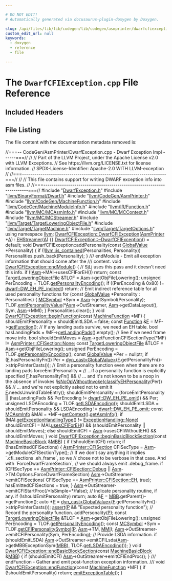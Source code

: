 ```yaml
---

# DO NOT EDIT!
# Automatically generated via docusaurus-plugin-doxygen by Doxygen.

slug: /api/files/lib/lib/codegen/lib/codegen/asmprinter/dwarfcfiexception-cpp
custom_edit_url: null
keywords:
  - doxygen
  - reference
  - file

---
```





# The `DwarfCFIException.cpp` File Reference

<DoxygenPage pluginConfig={pluginConfig}>



## Included Headers

<IncludesList>
<IncludesListItem
  filePath="DwarfException.h"
  permalink="/docs/api/files/lib/lib/codegen/lib/codegen/asmprinter/dwarfexception-h"
  isLocal="true" />
<IncludesListItem
  filePath="llvm/BinaryFormat/Dwarf.h"
  permalink="/docs/api/files/include/include/llvm/include/llvm/binaryformat/dwarf-h"
  isLocal="true" />
<IncludesListItem
  filePath="llvm/CodeGen/AsmPrinter.h"
  permalink="/docs/api/files/include/include/llvm/include/llvm/codegen/asmprinter-h"
  isLocal="true" />
<IncludesListItem
  filePath="llvm/CodeGen/MachineFunction.h"
  permalink="/docs/api/files/include/include/llvm/include/llvm/codegen/machinefunction-h"
  isLocal="true" />
<IncludesListItem
  filePath="llvm/CodeGen/MachineModuleInfo.h"
  permalink="/docs/api/files/include/include/llvm/include/llvm/codegen/machinemoduleinfo-h"
  isLocal="true" />
<IncludesListItem
  filePath="llvm/IR/Function.h"
  permalink="/docs/api/files/include/include/llvm/include/llvm/ir/function-h"
  isLocal="true" />
<IncludesListItem
  filePath="llvm/MC/MCAsmInfo.h"
  permalink="/docs/api/files/include/include/llvm/include/llvm/mc/mcasminfo-h"
  isLocal="true" />
<IncludesListItem
  filePath="llvm/MC/MCContext.h"
  permalink="/docs/api/files/include/include/llvm/include/llvm/mc/mccontext-h"
  isLocal="true" />
<IncludesListItem
  filePath="llvm/MC/MCStreamer.h"
  permalink="/docs/api/files/include/include/llvm/include/llvm/mc/mcstreamer-h"
  isLocal="true" />
<IncludesListItem
  filePath="llvm/Target/TargetLoweringObjectFile.h"
  permalink="/docs/api/files/include/include/llvm/include/llvm/target/targetloweringobjectfile-h"
  isLocal="true" />
<IncludesListItem
  filePath="llvm/Target/TargetMachine.h"
  permalink="/docs/api/files/include/include/llvm/include/llvm/target/targetmachine-h"
  isLocal="true" />
<IncludesListItem
  filePath="llvm/Target/TargetOptions.h"
  permalink="/docs/api/files/include/include/llvm/include/llvm/target/targetoptions-h"
  isLocal="true" />
</IncludesList>


## File Listing

The file content with the documentation metadata removed is:

<ProgramListing>

<Link id="l00001" /><CodeLine lineNumber="1"><span class="doxyHighlightComment">//===-- CodeGen/AsmPrinter/DwarfException.cpp - Dwarf Exception Impl ------===//</span></CodeLine>
<Link id="l00002" /><CodeLine lineNumber="2"><span class="doxyHighlightComment">//</span></CodeLine>
<Link id="l00003" /><CodeLine lineNumber="3"><span class="doxyHighlightComment">// Part of the LLVM Project, under the Apache License v2.0 with LLVM Exceptions.</span></CodeLine>
<Link id="l00004" /><CodeLine lineNumber="4"><span class="doxyHighlightComment">// See https://llvm.org/LICENSE.txt for license information.</span></CodeLine>
<Link id="l00005" /><CodeLine lineNumber="5"><span class="doxyHighlightComment">// SPDX-License-Identifier: Apache-2.0 WITH LLVM-exception</span></CodeLine>
<Link id="l00006" /><CodeLine lineNumber="6"><span class="doxyHighlightComment">//</span></CodeLine>
<Link id="l00007" /><CodeLine lineNumber="7"><span class="doxyHighlightComment">//===----------------------------------------------------------------------===//</span></CodeLine>
<Link id="l00008" /><CodeLine lineNumber="8"><span class="doxyHighlightComment">//</span></CodeLine>
<Link id="l00009" /><CodeLine lineNumber="9"><span class="doxyHighlightComment">// This file contains support for writing DWARF exception info into asm files.</span></CodeLine>
<Link id="l00010" /><CodeLine lineNumber="10"><span class="doxyHighlightComment">//</span></CodeLine>
<Link id="l00011" /><CodeLine lineNumber="11"><span class="doxyHighlightComment">//===----------------------------------------------------------------------===//</span></CodeLine>
<Link id="l00012" /><CodeLine lineNumber="12"></CodeLine>
<Link id="l00013" /><CodeLine lineNumber="13"><span class="doxyHighlightPreprocessor">#include &quot;<a href="/docs/api/files/lib/lib/codegen/lib/codegen/asmprinter/dwarfexception-h">DwarfException.h</a>&quot;</span></CodeLine>
<Link id="l00014" /><CodeLine lineNumber="14"><span class="doxyHighlightPreprocessor">#include &quot;<a href="/docs/api/files/include/include/llvm/include/llvm/binaryformat/dwarf-h">llvm/BinaryFormat/Dwarf.h</a>&quot;</span></CodeLine>
<Link id="l00015" /><CodeLine lineNumber="15"><span class="doxyHighlightPreprocessor">#include &quot;<a href="/docs/api/files/include/include/llvm/include/llvm/codegen/asmprinter-h">llvm/CodeGen/AsmPrinter.h</a>&quot;</span></CodeLine>
<Link id="l00016" /><CodeLine lineNumber="16"><span class="doxyHighlightPreprocessor">#include &quot;<a href="/docs/api/files/include/include/llvm/include/llvm/codegen/machinefunction-h">llvm/CodeGen/MachineFunction.h</a>&quot;</span></CodeLine>
<Link id="l00017" /><CodeLine lineNumber="17"><span class="doxyHighlightPreprocessor">#include &quot;<a href="/docs/api/files/include/include/llvm/include/llvm/codegen/machinemoduleinfo-h">llvm/CodeGen/MachineModuleInfo.h</a>&quot;</span></CodeLine>
<Link id="l00018" /><CodeLine lineNumber="18"><span class="doxyHighlightPreprocessor">#include &quot;<a href="/docs/api/files/include/include/llvm/include/llvm/ir/function-h">llvm/IR/Function.h</a>&quot;</span></CodeLine>
<Link id="l00019" /><CodeLine lineNumber="19"><span class="doxyHighlightPreprocessor">#include &quot;<a href="/docs/api/files/include/include/llvm/include/llvm/mc/mcasminfo-h">llvm/MC/MCAsmInfo.h</a>&quot;</span></CodeLine>
<Link id="l00020" /><CodeLine lineNumber="20"><span class="doxyHighlightPreprocessor">#include &quot;<a href="/docs/api/files/include/include/llvm/include/llvm/mc/mccontext-h">llvm/MC/MCContext.h</a>&quot;</span></CodeLine>
<Link id="l00021" /><CodeLine lineNumber="21"><span class="doxyHighlightPreprocessor">#include &quot;<a href="/docs/api/files/include/include/llvm/include/llvm/mc/mcstreamer-h">llvm/MC/MCStreamer.h</a>&quot;</span></CodeLine>
<Link id="l00022" /><CodeLine lineNumber="22"><span class="doxyHighlightPreprocessor">#include &quot;<a href="/docs/api/files/include/include/llvm/include/llvm/target/targetloweringobjectfile-h">llvm/Target/TargetLoweringObjectFile.h</a>&quot;</span></CodeLine>
<Link id="l00023" /><CodeLine lineNumber="23"><span class="doxyHighlightPreprocessor">#include &quot;<a href="/docs/api/files/include/include/llvm/include/llvm/target/targetmachine-h">llvm/Target/TargetMachine.h</a>&quot;</span></CodeLine>
<Link id="l00024" /><CodeLine lineNumber="24"><span class="doxyHighlightPreprocessor">#include &quot;<a href="/docs/api/files/include/include/llvm/include/llvm/target/targetoptions-h">llvm/Target/TargetOptions.h</a>&quot;</span></CodeLine>
<Link id="l00025" /><CodeLine lineNumber="25"><span class="doxyHighlightKeyword">using namespace </span><span class="doxyHighlight"><a href="/docs/api/namespaces/llvm">llvm</a>;</span></CodeLine>
<Link id="l00026" /><CodeLine lineNumber="26"></CodeLine>
<Link id="l00027" /><CodeLine lineNumber="27" lineLink="/docs/api/classes/llvm/dwarfcfiexception/#ae7b960a20f8d91ff62d697bae1a4d921"><span class="doxyHighlight"><a href="/docs/api/classes/llvm/dwarfcfiexception/#ae7b960a20f8d91ff62d697bae1a4d921">DwarfCFIException::DwarfCFIException</a>(<a href="/docs/api/classes/llvm/asmprinter">AsmPrinter</a> &#42;<a href="/docs/api/files/lib/lib/ir/builtingcs-cpp/#a2e38c85003a042421cde1647632d0b72">A</a>) : <a href="/docs/api/classes/llvm/ehstreamer/#ae951249a56bafbb7b57c4f571f9b4a3a">EHStreamer</a>(<a href="/docs/api/files/lib/lib/ir/builtingcs-cpp/#a2e38c85003a042421cde1647632d0b72">A</a>) &#123;&#125;</span></CodeLine>
<Link id="l00028" /><CodeLine lineNumber="28"></CodeLine>
<Link id="l00029" /><CodeLine lineNumber="29"><span class="doxyHighlight"><a href="/docs/api/classes/llvm/dwarfcfiexception/#a46d70cf0c3e5b5acfaab7003d203a6a5">DwarfCFIException::~DwarfCFIException</a>() = </span><span class="doxyHighlightKeywordFlow">default</span><span class="doxyHighlight">;</span></CodeLine>
<Link id="l00030" /><CodeLine lineNumber="30"></CodeLine>
<Link id="l00031" /><CodeLine lineNumber="31"><span class="doxyHighlightKeywordType">void</span><span class="doxyHighlight"> DwarfCFIException::addPersonality(</span><span class="doxyHighlightKeyword">const</span><span class="doxyHighlight"> <a href="/docs/api/classes/llvm/globalvalue">GlobalValue</a> &#42;Personality) &#123;</span></CodeLine>
<Link id="l00032" /><CodeLine lineNumber="32"><span class="doxyHighlight">  </span><span class="doxyHighlightKeywordFlow">if</span><span class="doxyHighlight"> (!<a href="/docs/api/namespaces/llvm/#acd1cd968cb420c82d70926920fcdc7d7">llvm::is&#95;contained</a>(Personalities, Personality))</span></CodeLine>
<Link id="l00033" /><CodeLine lineNumber="33"><span class="doxyHighlight">    Personalities.push&#95;back(Personality);</span></CodeLine>
<Link id="l00034" /><CodeLine lineNumber="34"><span class="doxyHighlight">&#125;</span></CodeLine>
<Link id="l00035" /><CodeLine lineNumber="35"></CodeLine>
<Link id="l00036" /><CodeLine lineNumber="36"><span class="doxyHighlightComment">/// endModule - Emit all exception information that should come after the</span></CodeLine>
<Link id="l00037" /><CodeLine lineNumber="37"><span class="doxyHighlightComment">/// content.</span></CodeLine>
<Link id="l00038" /><CodeLine lineNumber="38" lineLink="/docs/api/classes/llvm/dwarfcfiexception/#a96fc5ffe2ecf42de68fc799201ad72d7"><span class="doxyHighlightKeywordType">void</span><span class="doxyHighlight"> <a href="/docs/api/classes/llvm/dwarfcfiexception/#a96fc5ffe2ecf42de68fc799201ad72d7">DwarfCFIException::endModule</a>() &#123;</span></CodeLine>
<Link id="l00039" /><CodeLine lineNumber="39"><span class="doxyHighlight">  </span><span class="doxyHighlightComment">// SjLj uses this pass and it doesn&#39;t need this info.</span></CodeLine>
<Link id="l00040" /><CodeLine lineNumber="40"><span class="doxyHighlight">  </span><span class="doxyHighlightKeywordFlow">if</span><span class="doxyHighlight"> (!<a href="/docs/api/classes/llvm/ehstreamer/#a346d40526a13ec03f632cd9fd1b51ca9">Asm</a>-&gt;MAI-&gt;usesCFIForEH())</span></CodeLine>
<Link id="l00041" /><CodeLine lineNumber="41"><span class="doxyHighlight">    </span><span class="doxyHighlightKeywordFlow">return</span><span class="doxyHighlight">;</span></CodeLine>
<Link id="l00042" /><CodeLine lineNumber="42"></CodeLine>
<Link id="l00043" /><CodeLine lineNumber="43"><span class="doxyHighlight">  </span><span class="doxyHighlightKeyword">const</span><span class="doxyHighlight"> <a href="/docs/api/classes/llvm/targetloweringobjectfile">TargetLoweringObjectFile</a> &amp;TLOF = <a href="/docs/api/classes/llvm/ehstreamer/#a346d40526a13ec03f632cd9fd1b51ca9">Asm</a>-&gt;getObjFileLowering();</span></CodeLine>
<Link id="l00044" /><CodeLine lineNumber="44"></CodeLine>
<Link id="l00045" /><CodeLine lineNumber="45"><span class="doxyHighlight">  </span><span class="doxyHighlightKeywordType">unsigned</span><span class="doxyHighlight"> PerEncoding = TLOF.<a href="/docs/api/classes/llvm/targetloweringobjectfile/#a6a79201edcd6ca5c3159c17b20dfe273">getPersonalityEncoding</a>();</span></CodeLine>
<Link id="l00046" /><CodeLine lineNumber="46"></CodeLine>
<Link id="l00047" /><CodeLine lineNumber="47"><span class="doxyHighlight">  </span><span class="doxyHighlightKeywordFlow">if</span><span class="doxyHighlight"> ((PerEncoding &amp; 0x80) != <a href="/docs/api/namespaces/llvm/dwarf/#ab4fde659cfd2ad21ef1920dca7f22255ac859bd9ec26a2398dd13f4f9262f0595">dwarf::DW&#95;EH&#95;PE&#95;indirect</a>)</span></CodeLine>
<Link id="l00048" /><CodeLine lineNumber="48"><span class="doxyHighlight">    </span><span class="doxyHighlightKeywordFlow">return</span><span class="doxyHighlight">;</span></CodeLine>
<Link id="l00049" /><CodeLine lineNumber="49"></CodeLine>
<Link id="l00050" /><CodeLine lineNumber="50"><span class="doxyHighlight">  </span><span class="doxyHighlightComment">// Emit indirect reference table for all used personality functions</span></CodeLine>
<Link id="l00051" /><CodeLine lineNumber="51"><span class="doxyHighlight">  </span><span class="doxyHighlightKeywordFlow">for</span><span class="doxyHighlight"> (</span><span class="doxyHighlightKeyword">const</span><span class="doxyHighlight"> <a href="/docs/api/classes/llvm/globalvalue">GlobalValue</a> &#42;Personality : Personalities) &#123;</span></CodeLine>
<Link id="l00052" /><CodeLine lineNumber="52"><span class="doxyHighlight">    <a href="/docs/api/classes/llvm/mcsymbol">MCSymbol</a> &#42;Sym = <a href="/docs/api/classes/llvm/ehstreamer/#a346d40526a13ec03f632cd9fd1b51ca9">Asm</a>-&gt;getSymbol(Personality);</span></CodeLine>
<Link id="l00053" /><CodeLine lineNumber="53"><span class="doxyHighlight">    TLOF.<a href="/docs/api/classes/llvm/targetloweringobjectfile/#adf68c4286c958e3b8943fb177072e703">emitPersonalityValue</a>(&#42;<a href="/docs/api/classes/llvm/ehstreamer/#a346d40526a13ec03f632cd9fd1b51ca9">Asm</a>-&gt;OutStreamer, <a href="/docs/api/classes/llvm/ehstreamer/#a346d40526a13ec03f632cd9fd1b51ca9">Asm</a>-&gt;getDataLayout(), Sym,</span></CodeLine>
<Link id="l00054" /><CodeLine lineNumber="54"><span class="doxyHighlight">                              <a href="/docs/api/classes/llvm/ehstreamer/#a346d40526a13ec03f632cd9fd1b51ca9">Asm</a>-&gt;MMI);</span></CodeLine>
<Link id="l00055" /><CodeLine lineNumber="55"><span class="doxyHighlight">  &#125;</span></CodeLine>
<Link id="l00056" /><CodeLine lineNumber="56"><span class="doxyHighlight">  Personalities.clear();</span></CodeLine>
<Link id="l00057" /><CodeLine lineNumber="57"><span class="doxyHighlight">&#125;</span></CodeLine>
<Link id="l00058" /><CodeLine lineNumber="58"></CodeLine>
<Link id="l00059" /><CodeLine lineNumber="59" lineLink="/docs/api/classes/llvm/dwarfcfiexception/#af2d29f19a7e1b49d4ecf82154691a33d"><span class="doxyHighlightKeywordType">void</span><span class="doxyHighlight"> <a href="/docs/api/classes/llvm/dwarfcfiexception/#af2d29f19a7e1b49d4ecf82154691a33d">DwarfCFIException::beginFunction</a>(</span><span class="doxyHighlightKeyword">const</span><span class="doxyHighlight"> <a href="/docs/api/classes/llvm/machinefunction">MachineFunction</a> &#42;MF) &#123;</span></CodeLine>
<Link id="l00060" /><CodeLine lineNumber="60"><span class="doxyHighlight">  shouldEmitPersonality = shouldEmitLSDA = </span><span class="doxyHighlightKeyword">false</span><span class="doxyHighlight">;</span></CodeLine>
<Link id="l00061" /><CodeLine lineNumber="61"><span class="doxyHighlight">  </span><span class="doxyHighlightKeyword">const</span><span class="doxyHighlight"> <a href="/docs/api/classes/llvm/function">Function</a> &amp;<a href="/docs/api/files/lib/lib/support/md5-cpp/#a96d73bbd7af15cb1fc38c3f4a3bd82e9">F</a> = MF-&gt;<a href="/docs/api/classes/llvm/machinefunction/#a977ddce262de45c645be23d951066351">getFunction</a>();</span></CodeLine>
<Link id="l00062" /><CodeLine lineNumber="62"></CodeLine>
<Link id="l00063" /><CodeLine lineNumber="63"><span class="doxyHighlight">  </span><span class="doxyHighlightComment">// If any landing pads survive, we need an EH table.</span></CodeLine>
<Link id="l00064" /><CodeLine lineNumber="64"><span class="doxyHighlight">  </span><span class="doxyHighlightKeywordType">bool</span><span class="doxyHighlight"> hasLandingPads = !MF-&gt;<a href="/docs/api/classes/llvm/machinefunction/#aa3fd81545fc9f10418752ee043f8645f">getLandingPads</a>().empty();</span></CodeLine>
<Link id="l00065" /><CodeLine lineNumber="65"></CodeLine>
<Link id="l00066" /><CodeLine lineNumber="66"><span class="doxyHighlight">  </span><span class="doxyHighlightComment">// See if we need frame move info.</span></CodeLine>
<Link id="l00067" /><CodeLine lineNumber="67"><span class="doxyHighlight">  </span><span class="doxyHighlightKeywordType">bool</span><span class="doxyHighlight"> shouldEmitMoves =</span></CodeLine>
<Link id="l00068" /><CodeLine lineNumber="68"><span class="doxyHighlight">      <a href="/docs/api/classes/llvm/ehstreamer/#a346d40526a13ec03f632cd9fd1b51ca9">Asm</a>-&gt;getFunctionCFISectionType(&#42;MF) != <a href="/docs/api/classes/llvm/asmprinter/#af13923757ac4e6379f33a942c8e57295a6adf97f83acf6453d4a6a4b1070f3754">AsmPrinter::CFISection::None</a>;</span></CodeLine>
<Link id="l00069" /><CodeLine lineNumber="69"></CodeLine>
<Link id="l00070" /><CodeLine lineNumber="70"><span class="doxyHighlight">  </span><span class="doxyHighlightKeyword">const</span><span class="doxyHighlight"> <a href="/docs/api/classes/llvm/targetloweringobjectfile">TargetLoweringObjectFile</a> &amp;TLOF = <a href="/docs/api/classes/llvm/ehstreamer/#a346d40526a13ec03f632cd9fd1b51ca9">Asm</a>-&gt;getObjFileLowering();</span></CodeLine>
<Link id="l00071" /><CodeLine lineNumber="71"><span class="doxyHighlight">  </span><span class="doxyHighlightKeywordType">unsigned</span><span class="doxyHighlight"> PerEncoding = TLOF.<a href="/docs/api/classes/llvm/targetloweringobjectfile/#a6a79201edcd6ca5c3159c17b20dfe273">getPersonalityEncoding</a>();</span></CodeLine>
<Link id="l00072" /><CodeLine lineNumber="72"><span class="doxyHighlight">  </span><span class="doxyHighlightKeyword">const</span><span class="doxyHighlight"> <a href="/docs/api/classes/llvm/globalvalue">GlobalValue</a> &#42;Per = </span><span class="doxyHighlightKeyword">nullptr</span><span class="doxyHighlight">;</span></CodeLine>
<Link id="l00073" /><CodeLine lineNumber="73"><span class="doxyHighlight">  </span><span class="doxyHighlightKeywordFlow">if</span><span class="doxyHighlight"> (<a href="/docs/api/files/lib/lib/support/md5-cpp/#a96d73bbd7af15cb1fc38c3f4a3bd82e9">F</a>.hasPersonalityFn())</span></CodeLine>
<Link id="l00074" /><CodeLine lineNumber="74"><span class="doxyHighlight">    Per = <a href="/docs/api/namespaces/llvm/#a22eeee01734061ac1b31ccd994c49eef">dyn&#95;cast&lt;GlobalValue&gt;</a>(<a href="/docs/api/files/lib/lib/support/md5-cpp/#a96d73bbd7af15cb1fc38c3f4a3bd82e9">F</a>.getPersonalityFn()-&gt;stripPointerCasts());</span></CodeLine>
<Link id="l00075" /><CodeLine lineNumber="75"></CodeLine>
<Link id="l00076" /><CodeLine lineNumber="76"><span class="doxyHighlight">  </span><span class="doxyHighlightComment">// Emit a personality function even when there are no landing pads</span></CodeLine>
<Link id="l00077" /><CodeLine lineNumber="77"><span class="doxyHighlight">  forceEmitPersonality =</span></CodeLine>
<Link id="l00078" /><CodeLine lineNumber="78"><span class="doxyHighlight">      </span><span class="doxyHighlightComment">// ...if a personality function is explicitly specified</span></CodeLine>
<Link id="l00079" /><CodeLine lineNumber="79"><span class="doxyHighlight">      <a href="/docs/api/files/lib/lib/support/md5-cpp/#a96d73bbd7af15cb1fc38c3f4a3bd82e9">F</a>.hasPersonalityFn() &amp;&amp;</span></CodeLine>
<Link id="l00080" /><CodeLine lineNumber="80"><span class="doxyHighlight">      </span><span class="doxyHighlightComment">// ... and it&#39;s not known to be a noop in the absence of invokes</span></CodeLine>
<Link id="l00081" /><CodeLine lineNumber="81"><span class="doxyHighlight">      !<a href="/docs/api/namespaces/llvm/#a53aef6c19072ac0d22e5d5820898733f">isNoOpWithoutInvoke</a>(<a href="/docs/api/namespaces/llvm/#a8d508f23e2580095561902c39911fb9b">classifyEHPersonality</a>(Per)) &amp;&amp;</span></CodeLine>
<Link id="l00082" /><CodeLine lineNumber="82"><span class="doxyHighlight">      </span><span class="doxyHighlightComment">// ... and we&#39;re not explicitly asked not to emit it</span></CodeLine>
<Link id="l00083" /><CodeLine lineNumber="83"><span class="doxyHighlight">      <a href="/docs/api/files/lib/lib/support/md5-cpp/#a96d73bbd7af15cb1fc38c3f4a3bd82e9">F</a>.needsUnwindTableEntry();</span></CodeLine>
<Link id="l00084" /><CodeLine lineNumber="84"></CodeLine>
<Link id="l00085" /><CodeLine lineNumber="85"><span class="doxyHighlight">  shouldEmitPersonality =</span></CodeLine>
<Link id="l00086" /><CodeLine lineNumber="86"><span class="doxyHighlight">      (forceEmitPersonality ||</span></CodeLine>
<Link id="l00087" /><CodeLine lineNumber="87"><span class="doxyHighlight">       (hasLandingPads &amp;&amp; PerEncoding != <a href="/docs/api/namespaces/llvm/dwarf/#ab4fde659cfd2ad21ef1920dca7f22255af88641d07cb5fdb688ad0d4e78314222">dwarf::DW&#95;EH&#95;PE&#95;omit</a>)) &amp;&amp;</span></CodeLine>
<Link id="l00088" /><CodeLine lineNumber="88"><span class="doxyHighlight">      Per;</span></CodeLine>
<Link id="l00089" /><CodeLine lineNumber="89"></CodeLine>
<Link id="l00090" /><CodeLine lineNumber="90"><span class="doxyHighlight">  </span><span class="doxyHighlightKeywordType">unsigned</span><span class="doxyHighlight"> LSDAEncoding = TLOF.<a href="/docs/api/classes/llvm/targetloweringobjectfile/#a504aef9e44f9b0eb4531479466587ca4">getLSDAEncoding</a>();</span></CodeLine>
<Link id="l00091" /><CodeLine lineNumber="91"><span class="doxyHighlight">  shouldEmitLSDA = shouldEmitPersonality &amp;&amp;</span></CodeLine>
<Link id="l00092" /><CodeLine lineNumber="92"><span class="doxyHighlight">    LSDAEncoding != <a href="/docs/api/namespaces/llvm/dwarf/#ab4fde659cfd2ad21ef1920dca7f22255af88641d07cb5fdb688ad0d4e78314222">dwarf::DW&#95;EH&#95;PE&#95;omit</a>;</span></CodeLine>
<Link id="l00093" /><CodeLine lineNumber="93"></CodeLine>
<Link id="l00094" /><CodeLine lineNumber="94"><span class="doxyHighlight">  </span><span class="doxyHighlightKeyword">const</span><span class="doxyHighlight"> <a href="/docs/api/classes/llvm/mcasminfo">MCAsmInfo</a> &amp;MAI = &#42;MF-&gt;<a href="/docs/api/classes/llvm/machinefunction/#a752546c51633c140d9ca4ab98b4781b6">getContext</a>().<a href="/docs/api/classes/llvm/mccontext/#aa3beac794c4afb5b1fb6d06cb7786587">getAsmInfo</a>();</span></CodeLine>
<Link id="l00095" /><CodeLine lineNumber="95"><span class="doxyHighlight">  </span><span class="doxyHighlightKeywordFlow">if</span><span class="doxyHighlight"> (MAI.<a href="/docs/api/classes/llvm/mcasminfo/#af2741cb32381997a1e0f074f63d977ae">getExceptionHandlingType</a>() != <a href="/docs/api/namespaces/llvm/#a2ca3855108426698ff21517a7c884c84a6adf97f83acf6453d4a6a4b1070f3754">ExceptionHandling::None</a>)</span></CodeLine>
<Link id="l00096" /><CodeLine lineNumber="96"><span class="doxyHighlight">    shouldEmitCFI =</span></CodeLine>
<Link id="l00097" /><CodeLine lineNumber="97"><span class="doxyHighlight">        MAI.<a href="/docs/api/classes/llvm/mcasminfo/#a7d1990d31ae8e1811a57705c8a52d140">usesCFIForEH</a>() &amp;&amp; (shouldEmitPersonality || shouldEmitMoves);</span></CodeLine>
<Link id="l00098" /><CodeLine lineNumber="98"><span class="doxyHighlight">  </span><span class="doxyHighlightKeywordFlow">else</span></CodeLine>
<Link id="l00099" /><CodeLine lineNumber="99"><span class="doxyHighlight">    shouldEmitCFI = <a href="/docs/api/classes/llvm/ehstreamer/#a346d40526a13ec03f632cd9fd1b51ca9">Asm</a>-&gt;usesCFIWithoutEH() &amp;&amp; shouldEmitMoves;</span></CodeLine>
<Link id="l00100" /><CodeLine lineNumber="100"><span class="doxyHighlight">&#125;</span></CodeLine>
<Link id="l00101" /><CodeLine lineNumber="101"></CodeLine>
<Link id="l00102" /><CodeLine lineNumber="102" lineLink="/docs/api/classes/llvm/dwarfcfiexception/#a4a39b36e2558580b82448046a957b229"><span class="doxyHighlightKeywordType">void</span><span class="doxyHighlight"> <a href="/docs/api/classes/llvm/dwarfcfiexception/#a4a39b36e2558580b82448046a957b229">DwarfCFIException::beginBasicBlockSection</a>(</span><span class="doxyHighlightKeyword">const</span><span class="doxyHighlight"> <a href="/docs/api/classes/llvm/machinebasicblock">MachineBasicBlock</a> &amp;<a href="/docs/api/files/lib/lib/target/lib/target/arm/armslshardening-cpp/#a5958512eae2979bd2eb383977996a600">MBB</a>) &#123;</span></CodeLine>
<Link id="l00103" /><CodeLine lineNumber="103"><span class="doxyHighlight">  </span><span class="doxyHighlightKeywordFlow">if</span><span class="doxyHighlight"> (!shouldEmitCFI)</span></CodeLine>
<Link id="l00104" /><CodeLine lineNumber="104"><span class="doxyHighlight">    </span><span class="doxyHighlightKeywordFlow">return</span><span class="doxyHighlight">;</span></CodeLine>
<Link id="l00105" /><CodeLine lineNumber="105"></CodeLine>
<Link id="l00106" /><CodeLine lineNumber="106"><span class="doxyHighlight">  </span><span class="doxyHighlightKeywordFlow">if</span><span class="doxyHighlight"> (!hasEmittedCFISections) &#123;</span></CodeLine>
<Link id="l00107" /><CodeLine lineNumber="107"><span class="doxyHighlight">    <a href="/docs/api/classes/llvm/asmprinter/#af13923757ac4e6379f33a942c8e57295">AsmPrinter::CFISection</a> CFISecType = <a href="/docs/api/classes/llvm/ehstreamer/#a346d40526a13ec03f632cd9fd1b51ca9">Asm</a>-&gt;getModuleCFISectionType();</span></CodeLine>
<Link id="l00108" /><CodeLine lineNumber="108"><span class="doxyHighlight">    </span><span class="doxyHighlightComment">// If we don&#39;t say anything it implies &#96;.cfi&#95;sections .eh&#95;frame&#96;, so we</span></CodeLine>
<Link id="l00109" /><CodeLine lineNumber="109"><span class="doxyHighlight">    </span><span class="doxyHighlightComment">// chose not to be verbose in that case. And with &#96;ForceDwarfFrameSection&#96;,</span></CodeLine>
<Link id="l00110" /><CodeLine lineNumber="110"><span class="doxyHighlight">    </span><span class="doxyHighlightComment">// we should always emit .debug&#95;frame.</span></CodeLine>
<Link id="l00111" /><CodeLine lineNumber="111"><span class="doxyHighlight">    </span><span class="doxyHighlightKeywordFlow">if</span><span class="doxyHighlight"> (CFISecType == <a href="/docs/api/classes/llvm/asmprinter/#af13923757ac4e6379f33a942c8e57295aa603905470e2a5b8c13e96b579ef0dba">AsmPrinter::CFISection::Debug</a> ||</span></CodeLine>
<Link id="l00112" /><CodeLine lineNumber="112"><span class="doxyHighlight">        <a href="/docs/api/classes/llvm/ehstreamer/#a346d40526a13ec03f632cd9fd1b51ca9">Asm</a>-&gt;TM.Options.ForceDwarfFrameSection)</span></CodeLine>
<Link id="l00113" /><CodeLine lineNumber="113"><span class="doxyHighlight">      <a href="/docs/api/classes/llvm/ehstreamer/#a346d40526a13ec03f632cd9fd1b51ca9">Asm</a>-&gt;OutStreamer-&gt;emitCFISections(</span></CodeLine>
<Link id="l00114" /><CodeLine lineNumber="114"><span class="doxyHighlight">          CFISecType == <a href="/docs/api/classes/llvm/asmprinter/#af13923757ac4e6379f33a942c8e57295a088a2013906137902c9832d2f5a3a940">AsmPrinter::CFISection::EH</a>, </span><span class="doxyHighlightKeyword">true</span><span class="doxyHighlight">);</span></CodeLine>
<Link id="l00115" /><CodeLine lineNumber="115"><span class="doxyHighlight">    hasEmittedCFISections = </span><span class="doxyHighlightKeyword">true</span><span class="doxyHighlight">;</span></CodeLine>
<Link id="l00116" /><CodeLine lineNumber="116"><span class="doxyHighlight">  &#125;</span></CodeLine>
<Link id="l00117" /><CodeLine lineNumber="117"></CodeLine>
<Link id="l00118" /><CodeLine lineNumber="118"><span class="doxyHighlight">  <a href="/docs/api/classes/llvm/ehstreamer/#a346d40526a13ec03f632cd9fd1b51ca9">Asm</a>-&gt;OutStreamer-&gt;emitCFIStartProc(</span><span class="doxyHighlightComment">/&#42;IsSimple=&#42;/</span><span class="doxyHighlightKeyword">false</span><span class="doxyHighlight">);</span></CodeLine>
<Link id="l00119" /><CodeLine lineNumber="119"></CodeLine>
<Link id="l00120" /><CodeLine lineNumber="120"><span class="doxyHighlight">  </span><span class="doxyHighlightComment">// Indicate personality routine, if any.</span></CodeLine>
<Link id="l00121" /><CodeLine lineNumber="121"><span class="doxyHighlight">  </span><span class="doxyHighlightKeywordFlow">if</span><span class="doxyHighlight"> (!shouldEmitPersonality)</span></CodeLine>
<Link id="l00122" /><CodeLine lineNumber="122"><span class="doxyHighlight">    </span><span class="doxyHighlightKeywordFlow">return</span><span class="doxyHighlight">;</span></CodeLine>
<Link id="l00123" /><CodeLine lineNumber="123"></CodeLine>
<Link id="l00124" /><CodeLine lineNumber="124"><span class="doxyHighlight">  </span><span class="doxyHighlightKeyword">auto</span><span class="doxyHighlight"> &amp;<a href="/docs/api/files/lib/lib/support/md5-cpp/#a96d73bbd7af15cb1fc38c3f4a3bd82e9">F</a> = <a href="/docs/api/files/lib/lib/target/lib/target/arm/armslshardening-cpp/#a5958512eae2979bd2eb383977996a600">MBB</a>.getParent()-&gt;getFunction();</span></CodeLine>
<Link id="l00125" /><CodeLine lineNumber="125"><span class="doxyHighlight">  </span><span class="doxyHighlightKeyword">auto</span><span class="doxyHighlight"> &#42;<a href="/docs/api/files/lib/lib/option/option-cpp/#a04665169063c8ca1f2ea96c27fc7c2b2">P</a> = <a href="/docs/api/namespaces/llvm/#a22eeee01734061ac1b31ccd994c49eef">dyn&#95;cast&lt;GlobalValue&gt;</a>(<a href="/docs/api/files/lib/lib/support/md5-cpp/#a96d73bbd7af15cb1fc38c3f4a3bd82e9">F</a>.getPersonalityFn()-&gt;stripPointerCasts());</span></CodeLine>
<Link id="l00126" /><CodeLine lineNumber="126"><span class="doxyHighlight">  <a href="/docs/api/files/lib/lib/target/lib/target/amdgpu/silowercontrolflow-cpp/#a4868c5d81c5ccc98c47aeab6244346a0">assert</a>(<a href="/docs/api/files/lib/lib/option/option-cpp/#a04665169063c8ca1f2ea96c27fc7c2b2">P</a> &amp;&amp; </span><span class="doxyHighlightStringLiteral">&quot;Expected personality function&quot;</span><span class="doxyHighlight">);</span></CodeLine>
<Link id="l00127" /><CodeLine lineNumber="127"><span class="doxyHighlight">  </span><span class="doxyHighlightComment">// Record the personality function.</span></CodeLine>
<Link id="l00128" /><CodeLine lineNumber="128"><span class="doxyHighlight">  addPersonality(<a href="/docs/api/files/lib/lib/option/option-cpp/#a04665169063c8ca1f2ea96c27fc7c2b2">P</a>);</span></CodeLine>
<Link id="l00129" /><CodeLine lineNumber="129"></CodeLine>
<Link id="l00130" /><CodeLine lineNumber="130"><span class="doxyHighlight">  </span><span class="doxyHighlightKeyword">const</span><span class="doxyHighlight"> <a href="/docs/api/classes/llvm/targetloweringobjectfile">TargetLoweringObjectFile</a> &amp;TLOF = <a href="/docs/api/classes/llvm/ehstreamer/#a346d40526a13ec03f632cd9fd1b51ca9">Asm</a>-&gt;getObjFileLowering();</span></CodeLine>
<Link id="l00131" /><CodeLine lineNumber="131"><span class="doxyHighlight">  </span><span class="doxyHighlightKeywordType">unsigned</span><span class="doxyHighlight"> PerEncoding = TLOF.<a href="/docs/api/classes/llvm/targetloweringobjectfile/#a6a79201edcd6ca5c3159c17b20dfe273">getPersonalityEncoding</a>();</span></CodeLine>
<Link id="l00132" /><CodeLine lineNumber="132"><span class="doxyHighlight">  </span><span class="doxyHighlightKeyword">const</span><span class="doxyHighlight"> <a href="/docs/api/classes/llvm/mcsymbol">MCSymbol</a> &#42;Sym = TLOF.<a href="/docs/api/classes/llvm/targetloweringobjectfile/#a5603bcae76f2c812e71b8eecf54a7104">getCFIPersonalitySymbol</a>(<a href="/docs/api/files/lib/lib/option/option-cpp/#a04665169063c8ca1f2ea96c27fc7c2b2">P</a>, <a href="/docs/api/classes/llvm/ehstreamer/#a346d40526a13ec03f632cd9fd1b51ca9">Asm</a>-&gt;TM, <a href="/docs/api/classes/llvm/ehstreamer/#a8cb51f746d76c12843c38bba07e25377">MMI</a>);</span></CodeLine>
<Link id="l00133" /><CodeLine lineNumber="133"><span class="doxyHighlight">  <a href="/docs/api/classes/llvm/ehstreamer/#a346d40526a13ec03f632cd9fd1b51ca9">Asm</a>-&gt;OutStreamer-&gt;emitCFIPersonality(Sym, PerEncoding);</span></CodeLine>
<Link id="l00134" /><CodeLine lineNumber="134"></CodeLine>
<Link id="l00135" /><CodeLine lineNumber="135"><span class="doxyHighlight">  </span><span class="doxyHighlightComment">// Provide LSDA information.</span></CodeLine>
<Link id="l00136" /><CodeLine lineNumber="136"><span class="doxyHighlight">  </span><span class="doxyHighlightKeywordFlow">if</span><span class="doxyHighlight"> (shouldEmitLSDA)</span></CodeLine>
<Link id="l00137" /><CodeLine lineNumber="137"><span class="doxyHighlight">    <a href="/docs/api/classes/llvm/ehstreamer/#a346d40526a13ec03f632cd9fd1b51ca9">Asm</a>-&gt;OutStreamer-&gt;emitCFILsda(<a href="/docs/api/classes/llvm/ehstreamer/#a346d40526a13ec03f632cd9fd1b51ca9">Asm</a>-&gt;getMBBExceptionSym(<a href="/docs/api/files/lib/lib/target/lib/target/arm/armslshardening-cpp/#a5958512eae2979bd2eb383977996a600">MBB</a>),</span></CodeLine>
<Link id="l00138" /><CodeLine lineNumber="138"><span class="doxyHighlight">                                  TLOF.<a href="/docs/api/classes/llvm/targetloweringobjectfile/#a504aef9e44f9b0eb4531479466587ca4">getLSDAEncoding</a>());</span></CodeLine>
<Link id="l00139" /><CodeLine lineNumber="139"><span class="doxyHighlight">&#125;</span></CodeLine>
<Link id="l00140" /><CodeLine lineNumber="140"></CodeLine>
<Link id="l00141" /><CodeLine lineNumber="141" lineLink="/docs/api/classes/llvm/dwarfcfiexception/#a43ad56f21d39d07911749e59241bffd3"><span class="doxyHighlightKeywordType">void</span><span class="doxyHighlight"> <a href="/docs/api/classes/llvm/dwarfcfiexception/#a43ad56f21d39d07911749e59241bffd3">DwarfCFIException::endBasicBlockSection</a>(</span><span class="doxyHighlightKeyword">const</span><span class="doxyHighlight"> <a href="/docs/api/classes/llvm/machinebasicblock">MachineBasicBlock</a> &amp;<a href="/docs/api/files/lib/lib/target/lib/target/arm/armslshardening-cpp/#a5958512eae2979bd2eb383977996a600">MBB</a>) &#123;</span></CodeLine>
<Link id="l00142" /><CodeLine lineNumber="142"><span class="doxyHighlight">  </span><span class="doxyHighlightKeywordFlow">if</span><span class="doxyHighlight"> (shouldEmitCFI)</span></CodeLine>
<Link id="l00143" /><CodeLine lineNumber="143"><span class="doxyHighlight">    <a href="/docs/api/classes/llvm/ehstreamer/#a346d40526a13ec03f632cd9fd1b51ca9">Asm</a>-&gt;OutStreamer-&gt;emitCFIEndProc();</span></CodeLine>
<Link id="l00144" /><CodeLine lineNumber="144"><span class="doxyHighlight">&#125;</span></CodeLine>
<Link id="l00145" /><CodeLine lineNumber="145"></CodeLine>
<Link id="l00146" /><CodeLine lineNumber="146"><span class="doxyHighlightComment">/// endFunction - Gather and emit post-function exception information.</span></CodeLine>
<Link id="l00147" /><CodeLine lineNumber="147"><span class="doxyHighlightComment">///</span></CodeLine>
<Link id="l00148" /><CodeLine lineNumber="148" lineLink="/docs/api/classes/llvm/dwarfcfiexception/#a9426a42a3f02c0367711fb8f3ebbb297"><span class="doxyHighlightKeywordType">void</span><span class="doxyHighlight"> <a href="/docs/api/classes/llvm/dwarfcfiexception/#a9426a42a3f02c0367711fb8f3ebbb297">DwarfCFIException::endFunction</a>(</span><span class="doxyHighlightKeyword">const</span><span class="doxyHighlight"> <a href="/docs/api/classes/llvm/machinefunction">MachineFunction</a> &#42;MF) &#123;</span></CodeLine>
<Link id="l00149" /><CodeLine lineNumber="149"><span class="doxyHighlight">  </span><span class="doxyHighlightKeywordFlow">if</span><span class="doxyHighlight"> (!shouldEmitPersonality)</span></CodeLine>
<Link id="l00150" /><CodeLine lineNumber="150"><span class="doxyHighlight">    </span><span class="doxyHighlightKeywordFlow">return</span><span class="doxyHighlight">;</span></CodeLine>
<Link id="l00151" /><CodeLine lineNumber="151"></CodeLine>
<Link id="l00152" /><CodeLine lineNumber="152"><span class="doxyHighlight">  <a href="/docs/api/classes/llvm/ehstreamer/#a420cc4a7a63b33a52659768b133b5f1b">emitExceptionTable</a>();</span></CodeLine>
<Link id="l00153" /><CodeLine lineNumber="153"><span class="doxyHighlight">&#125;</span></CodeLine>

</ProgramListing>


</DoxygenPage>
